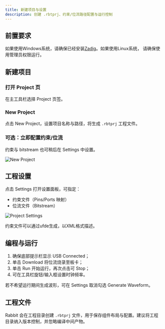 ```yaml
---
title: 新建项目与设置
description: 创建 .rbtprj、约束/位流路径配置与运行控制
---
```


## 前置要求

如果使用Windows系统，请确保已经安装[Zadig](https://zadig.akeo.ie/)。如果使用Linux系统，
请确保使用管理员权限运行。

## 新建项目

<div className="fd-steps [&_h3]:fd-step">

### 打开 Project 页

在主工具栏选择 Project 页签。

### New Project

点击 New Project，设置项目名称与路径，将生成 `.rbtprj` 工程文件。

### 可选：立即配置约束/位流

约束与 bitstream 也可稍后在 Settings 中设置。

</div>

![New Project](/rabbit/images/NewProject.png)

## 工程设置

点击 Settings 打开设置面板，可指定：

- 约束文件（Pins/Ports 映射）
- 位流文件（Bitstream）

![Project Settings](/rabbit/images/ProjectSettings.png)

约束文件可以通过ufde生成，以XML格式描述。

## 编程与运行

1) 确保底部提示栏显示 USB Connected；
2) 单击 Download 将位流烧录至板卡；
3) 单击 Run 开始运行，再次点击可 Stop；
4) 可在工具栏旋钮/输入框设置时钟频率。

若不希望运行期间生成波形，可在 Settings 取消勾选 Generate Waveform。

## 工程文件

Rabbit 会在工程目录创建 `.rbtprj` 文件，用于保存组件布局与配置。建议将工程目录纳入版本控制，并忽略编译中间产物。
